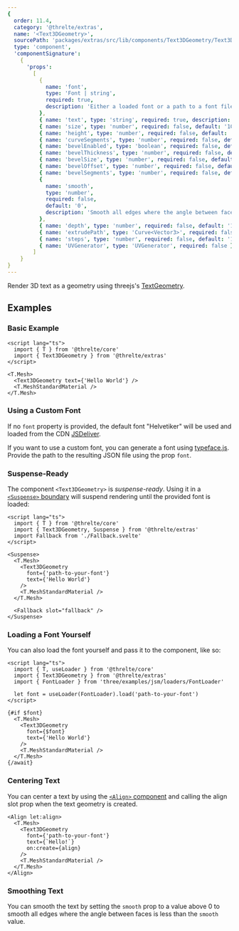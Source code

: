 ```yaml
---
{
  order: 11.4,
  category: '@threlte/extras',
  name: '<Text3DGeometry>',
  sourcePath: 'packages/extras/src/lib/components/Text3DGeometry/Text3DGeometry.svelte',
  type: 'component',
  'componentSignature':
    {
      'props':
        [
          {
            name: 'font',
            type: 'Font | string',
            required: true,
            description: 'Either a loaded font or a path to a font file.'
          },
          { name: 'text', type: 'string', required: true, description: 'The text to display.' },
          { name: 'size', type: 'number', required: false, default: '100' },
          { name: 'height', type: 'number', required: false, default: '50' },
          { name: 'curveSegments', type: 'number', required: false, default: '12' },
          { name: 'bevelEnabled', type: 'boolean', required: false, default: 'false' },
          { name: 'bevelThickness', type: 'number', required: false, default: '10' },
          { name: 'bevelSize', type: 'number', required: false, default: '8' },
          { name: 'bevelOffset', type: 'number', required: false, default: '0' },
          { name: 'bevelSegments', type: 'number', required: false, default: '3' },
          {
            name: 'smooth',
            type: 'number',
            required: false,
            default: '0',
            description: 'Smooth all edges where the angle between faces is less than value'
          },
          { name: 'depth', type: 'number', required: false, default: '1' },
          { name: 'extrudePath', type: 'Curve<Vector3>', required: false },
          { name: 'steps', type: 'number', required: false, default: '1' },
          { name: 'UVGenerator', type: 'UVGenerator', required: false }
        ]
    }
}
---
```


Render 3D text as a geometry using threejs's [TextGeometry](https://threejs.org/docs/index.html#examples/en/geometries/TextGeometry).

<Example path="extras/text-3d-geometry" />

## Examples

### Basic Example

```svelte title="Scene.svelte"
<script lang="ts">
  import { T } from '@threlte/core'
  import { Text3DGeometry } from '@threlte/extras'
</script>

<T.Mesh>
  <Text3DGeometry text={'Hello World'} />
  <T.MeshStandardMaterial />
</T.Mesh>
```

### Using a Custom Font

If no `font` property is provided, the default font "Helvetiker" will be used
and loaded from the CDN
[JSDeliver](https://cdn.jsdelivr.net/npm/three/examples/fonts/helvetiker_regular.typeface.json).

If you want to use a custom font, you can generate a font using
[typeface.js](https://gero3.github.io/facetype.js/). Provide the path to the
resulting JSON file using the prop `font`.

### Suspense-Ready

The component `<Text3DGeometry>` is _suspense-ready_. Using it in a
[`<Suspense>` boundary](/docs/reference/extras/suspense) will suspend
rendering until the provided font is loaded:

```svelte title="Scene.svelte"
<script lang="ts">
  import { T } from '@threlte/core'
  import { Text3DGeometry, Suspense } from '@threlte/extras'
  import Fallback from './Fallback.svelte'
</script>

<Suspense>
  <T.Mesh>
    <Text3DGeometry
      font={'path-to-your-font'}
      text={'Hello World'}
    />
    <T.MeshStandardMaterial />
  </T.Mesh>

  <Fallback slot="fallback" />
</Suspense>
```

### Loading a Font Yourself

You can also load the font yourself and pass it to the component, like so:

```svelte title="Scene.svelte"
<script lang="ts">
  import { T, useLoader } from '@threlte/core'
  import { Text3DGeometry } from '@threlte/extras'
  import { FontLoader } from 'three/examples/jsm/loaders/FontLoader'

  let font = useLoader(FontLoader).load('path-to-your-font')
</script>

{#if $font}
  <T.Mesh>
    <Text3DGeometry
      font={$font}
      text={'Hello World'}
    />
    <T.MeshStandardMaterial />
  </T.Mesh>
{/await}
```

### Centering Text

You can center a text by using the [`<Align>` component](/docs/reference/extras/align) and calling the align slot prop when the text geometry is created.

```svelte title="Scene.svelte"
<Align let:align>
  <T.Mesh>
    <Text3DGeometry
      font={'path-to-your-font'}
      text={`Hello!`}
      on:create={align}
    />
    <T.MeshStandardMaterial />
  </T.Mesh>
</Align>
```

### Smoothing Text

You can smooth the text by setting the `smooth` prop to a value above 0 to smooth all edges where the angle between faces is less than the `smooth` value.
